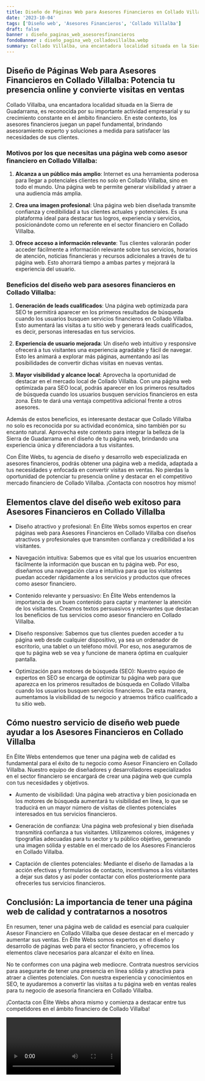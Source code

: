 ```yaml
---
title: Diseño de Páginas Web para Asesores Financieros en Collado Villalba
date: '2023-10-04'
tags: ['Diseño web', 'Asesores Financieros', 'Collado Villalba']
draft: false
banner : diseño_paginas_web_asesoresfinancieros
fondoBanner : diseño_pagina_web_colladovillalba.webp
summary: Collado Villalba, una encantadora localidad situada en la Sierra de Guadarrama, es reconocida por su importante actividad empresarial y su crecimiento constante en el ámbito financiero. En este contexto, los asesores financieros juegan un papel fundamental, brindando asesoramiento experto y soluciones a medida para satisfacer las necesidades de sus clientes.
---
```


## Diseño de Páginas Web para Asesores Financieros en Collado Villalba: Potencia tu presencia online y convierte visitas en ventas

Collado Villalba, una encantadora localidad situada en la Sierra de Guadarrama, es reconocida por su importante actividad empresarial y su crecimiento constante en el ámbito financiero. En este contexto, los asesores financieros juegan un papel fundamental, brindando asesoramiento experto y soluciones a medida para satisfacer las necesidades de sus clientes.

### Motivos por los que necesitas una página web como asesor financiero en Collado Villalba:

1. **Alcanza a un público más amplio**: Internet es una herramienta poderosa para llegar a potenciales clientes no solo en Collado Villalba, sino en todo el mundo. Una página web te permite generar visibilidad y atraer a una audiencia más amplia.

2. **Crea una imagen profesional**: Una página web bien diseñada transmite confianza y credibilidad a tus clientes actuales y potenciales. Es una plataforma ideal para destacar tus logros, experiencia y servicios, posicionándote como un referente en el sector financiero en Collado Villalba.

3. **Ofrece acceso a información relevante**: Tus clientes valorarán poder acceder fácilmente a información relevante sobre tus servicios, horarios de atención, noticias financieras y recursos adicionales a través de tu página web. Esto ahorrará tiempo a ambas partes y mejorará la experiencia del usuario.

### Beneficios del diseño web para asesores financieros en Collado Villalba:

1. **Generación de leads cualificados**: Una página web optimizada para SEO te permitirá aparecer en los primeros resultados de búsqueda cuando los usuarios busquen servicios financieros en Collado Villalba. Esto aumentará las visitas a tu sitio web y generará leads cualificados, es decir, personas interesadas en tus servicios.

2. **Experiencia de usuario mejorada**: Un diseño web intuitivo y responsive ofrecerá a tus visitantes una experiencia agradable y fácil de navegar. Esto les animará a explorar más páginas, aumentando así las posibilidades de convertir dichas visitas en nuevas ventas.

3. **Mayor visibilidad y alcance local**: Aprovecha la oportunidad de destacar en el mercado local de Collado Villalba. Con una página web optimizada para SEO local, podrás aparecer en los primeros resultados de búsqueda cuando los usuarios busquen servicios financieros en esta zona. Esto te dará una ventaja competitiva adicional frente a otros asesores.

Además de estos beneficios, es interesante destacar que Collado Villalba no solo es reconocida por su actividad económica, sino también por su encanto natural. Aprovecha este contexto para integrar la belleza de la Sierra de Guadarrama en el diseño de tu página web, brindando una experiencia única y diferenciadora a tus visitantes.

Con Élite Webs, tu agencia de diseño y desarrollo web especializada en asesores financieros, podrás obtener una página web a medida, adaptada a tus necesidades y enfocada en convertir visitas en ventas. No pierdas la oportunidad de potenciar tu presencia online y destacar en el competitivo mercado financiero de Collado Villalba. ¡Contacta con nosotros hoy mismo!

<GifSeo />

<Cta />

## Elementos clave del diseño web exitoso para Asesores Financieros en Collado Villalba

- Diseño atractivo y profesional: En Élite Webs somos expertos en crear páginas web para Asesores Financieros en Collado Villalba con diseños atractivos y profesionales que transmiten confianza y credibilidad a los visitantes.

- Navegación intuitiva: Sabemos que es vital que los usuarios encuentren fácilmente la información que buscan en tu página web. Por eso, diseñamos una navegación clara e intuitiva para que los visitantes puedan acceder rápidamente a los servicios y productos que ofreces como asesor financiero.

- Contenido relevante y persuasivo: En Élite Webs entendemos la importancia de un buen contenido para captar y mantener la atención de los visitantes. Creamos textos persuasivos y relevantes que destacan los beneficios de tus servicios como asesor financiero en Collado Villalba.

- Diseño responsive: Sabemos que tus clientes pueden acceder a tu página web desde cualquier dispositivo, ya sea un ordenador de escritorio, una tablet o un teléfono móvil. Por eso, nos aseguramos de que tu página web se vea y funcione de manera óptima en cualquier pantalla.

- Optimización para motores de búsqueda (SEO): Nuestro equipo de expertos en SEO se encarga de optimizar tu página web para que aparezca en los primeros resultados de búsqueda en Collado Villalba cuando los usuarios busquen servicios financieros. De esta manera, aumentamos la visibilidad de tu negocio y atraemos tráfico cualificado a tu sitio web.

## Cómo nuestro servicio de diseño web puede ayudar a los Asesores Financieros en Collado Villalba

En Élite Webs entendemos que tener una página web de calidad es fundamental para el éxito de tu negocio como Asesor Financiero en Collado Villalba. Nuestro equipo de diseñadores y desarrolladores especializados en el sector financiero se encargará de crear una página web que cumpla con tus necesidades y objetivos.

- Aumento de visibilidad: Una página web atractiva y bien posicionada en los motores de búsqueda aumentará tu visibilidad en línea, lo que se traducirá en un mayor número de visitas de clientes potenciales interesados en tus servicios financieros.

- Generación de confianza: Una página web profesional y bien diseñada transmitirá confianza a tus visitantes. Utilizaremos colores, imágenes y tipografías adecuadas para tu sector y tu público objetivo, generando una imagen sólida y estable en el mercado de los Asesores Financieros en Collado Villalba.

- Captación de clientes potenciales: Mediante el diseño de llamadas a la acción efectivas y formularios de contacto, incentivamos a los visitantes a dejar sus datos y así poder contactar con ellos posteriormente para ofrecerles tus servicios financieros.

## Conclusión: La importancia de tener una página web de calidad y contratarnos a nosotros

En resumen, tener una página web de calidad es esencial para cualquier Asesor Financiero en Collado Villalba que desee destacar en el mercado y aumentar sus ventas. En Élite Webs somos expertos en el diseño y desarrollo de páginas web para el sector financiero, y ofrecemos los elementos clave necesarios para alcanzar el éxito en línea.

No te conformes con una página web mediocre. Contrata nuestros servicios para asegurarte de tener una presencia en línea sólida y atractiva para atraer a clientes potenciales. Con nuestra experiencia y conocimientos en SEO, te ayudaremos a convertir las visitas a tu página web en ventas reales para tu negocio de asesoría financiera en Collado Villalba.

¡Contacta con Élite Webs ahora mismo y comienza a destacar entre tus competidores en el ámbito financiero de Collado Villalba!

<Video />

<CtaBot job='Asesores Financieros' city='Collado Villalba'/>

<Gmaps query='Collado Villalba+españa+maps' />